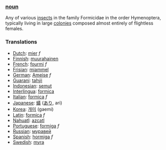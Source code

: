 ===[[noun]]===
Any of various [[insect]]s in the family Formicidae in the order Hymenoptera, typically living in large [[colony|colonies]] composed almost entirely of flightless females.
===Translations===
*[[Dutch]]: [[mier]] ''f''
*[[Finnish]]: [[muurahainen]]
*[[French]]: [[fourmi]] ''f''
*[[Frisian]]: [[miammel]]
*[[German]]: [[Ameise]] ''f''
*[[Guarani]]: [[tahýi]]
*[[Indonesian]]: [[semut]]
*[[Interlingua]]: [[formica]]
*[[Italian]]: [[formica]] ''f''
*[[Japanese]]: [[蟻]] ([[あり]], ari)
*[[Korea]]: [[개미]] (gaemi)
*[[Latin]]: [[formica]] ''f''
*[[Nahuatl]]: [[azcatl]]
*[[Portuguese]]: [[formiga]] ''f''
*[[Russian]]: [[муравей]]
*[[Spanish]]: [[hormiga]] ''f''
*[[Swedish]]: [[myra]]